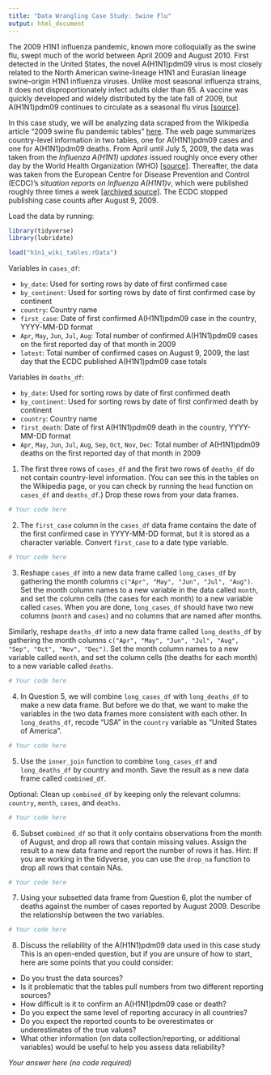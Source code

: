 ```yaml
---
title: "Data Wrangling Case Study: Swine Flu"
output: html_document
---
```


The 2009 H1N1 influenza pandemic, known more colloquially as the swine flu, swept much of the world between April 2009 and August 2010. First detected in the United States, the novel A(H1N1)pdm09 virus is most closely related to the North American swine-lineage H1N1 and Eurasian lineage swine-origin H1N1 influenza viruses. Unlike most seasonal influenza strains, it does not disproportionately infect adults older than 65. A vaccine was quickly developed and widely distributed by the late fall of 2009, but A(H1N1)pdm09 continues to circulate as a seasonal flu virus [[source]](https://www.cdc.gov/flu/pandemic-resources/2009-h1n1-pandemic.html). 

In this case study, we will be analyzing data scraped from the Wikipedia article "2009 swine flu pandemic tables" [here](https://en.wikipedia.org/wiki/2009_swine_flu_pandemic_tables). The web page summarizes country-level information in two tables, one for A(H1N1)pdm09 cases and one for A(H1N1)pdm09 deaths. From April until July 5, 2009, the data was taken from the *Influenza A(H1N1) updates* issued roughly once every other day by the World Health Organization (WHO) [[source]](https://www.who.int/csr/disease/swineflu/updates/en/). Thereafter, the data was taken from the European Centre for Disease Prevention and Control (ECDC)'s *situation reports on Influenza A(H1N1)v*, which were published roughly three times a week [[archived source]](https://web.archive.org/web/20090812212650/http://www.ecdc.europa.eu/en/Health_topics/novel_influenza_virus/2009_Outbreak/). The ECDC stopped publishing case counts after August 9, 2009.   

Load the data by running: 

```r
library(tidyverse)
library(lubridate)

load("h1n1_wiki_tables.rData")
```

Variables in `cases_df`: 

- `by_date`: Used for sorting rows by date of first confirmed case
- `by_continent`: Used for sorting rows by date of first confirmed case by continent
- `country`: Country name
- `first_case`: Date of first confirmed A(H1N1)pdm09 case in the country, YYYY-MM-DD format
- `Apr`, `May`, `Jun`, `Jul`, `Aug`: Total number of confirmed A(H1N1)pdm09 cases on the first reported day of that month in 2009
- `latest`: Total number of confirmed cases on August 9, 2009, the last day that the ECDC published A(H1N1)pdm09 case totals

Variables in `deaths_df`: 

- `by_date`: Used for sorting rows by date of first confirmed death
- `by_continent`: Used for sorting rows by date of first confirmed death by continent
- `country`: Country name
- `first_death`: Date of first A(H1N1)pdm09 death in the country, YYYY-MM-DD format
- `Apr`, `May`, `Jun`, `Jul`, `Aug`, `Sep`, `Oct`, `Nov`, `Dec`:  Total number of A(H1N1)pdm09 deaths on the first reported day of that month in 2009


1. The first three rows of `cases_df` and the first two rows of `deaths_df` do not contain country-level information. (You can see this in the tables on the Wikipedia page, or you can check by running the `head` function on `cases_df` and `deaths_df`.) Drop these rows from your data frames. 

```r
# Your code here
```


2. The `first_case` column in the `cases_df` data frame contains the date of the first confirmed case in YYYY-MM-DD format, but it is stored as a character variable. Convert `first_case` to a date type variable. 

```r
# Your code here
```


3. Reshape `cases_df` into a new data frame called `long_cases_df` by gathering the month columns `c("Apr", "May", "Jun", "Jul", "Aug")`. Set the month column names to a new variable in the data called `month`, and set the column cells (the cases for each month) to a new variable called `cases`. When you are done, `long_cases_df` should have two new columns (`month` and `cases`) and no columns that are named after months. 

Similarly, reshape `deaths_df` into a new data frame called `long_deaths_df` by gathering the month columns `c("Apr", "May", "Jun", "Jul", "Aug", "Sep", "Oct", "Nov", "Dec")`. Set the month column names to a new variable called `month`, and set the column cells (the deaths for each month) to a new variable called `deaths`. 

```r
# Your code here
```


4. In Question 5, we will combine `long_cases_df` with `long_deaths_df` to make a new data frame. But before we do that, we want to make the variables in the two data frames more consistent with each other. In `long_deaths_df`, recode "USA" in the `country` variable as "United States of America". 

```r
# Your code here
```


5. Use the `inner_join` function to combine `long_cases_df` and `long_deaths_df` by country and month. Save the result as a new data frame called `combined_df`. 

Optional: Clean up `combined_df` by keeping only the relevant columns: `country`, `month`, `cases`, and `deaths`. 

```r
# Your code here
```


6. Subset `combined_df` so that it only contains observations from the month of August, and drop all rows that contain missing values. Assign the result to a new data frame and report the number of rows it has. Hint: If you are working in the tidyverse, you can use the `drop_na` function to drop all rows that contain NAs.

```r
# Your code here
```


7. Using your subsetted data frame from Question 6, plot the number of deaths against the number of cases reported by August 2009. Describe the relationship between the two variables. 


```r
# Your code here
```


8. Discuss the reliability of the A(H1N1)pdm09 data used in this case study This is an open-ended question, but if you are unsure of how to start, here are some points that you could consider: 

- Do you trust the data sources? 
- Is it problematic that the tables pull numbers from two different reporting sources?
- How difficult is it to confirm an A(H1N1)pdm09 case or death? 
- Do you expect the same level of reporting accuracy in all countries? 
- Do you expect the reported counts to be overestimates or underestimates of the true values?
- What other information (on data collection/reporting, or additional variables) would be useful to help you assess data reliability? 


*Your answer here (no code required)*

